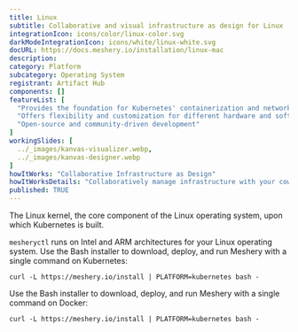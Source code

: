 ---
title: Linux
subtitle: Collaborative and visual infrastructure as design for Linux
integrationIcon: icons/color/linux-color.svg
darkModeIntegrationIcon: icons/white/linux-white.svg
docURL: https://docs.meshery.io/installation/linux-mac
description: 
category: Platform
subcategory: Operating System
registrant: Artifact Hub
components: []
featureList: [
  "Provides the foundation for Kubernetes' containerization and networking",
  "Offers flexibility and customization for different hardware and software configurations",
  "Open-source and community-driven development"
]
workingSlides: [
  ../_images/kanvas-visualizer.webp,
  ../_images/kanvas-designer.webp
]
howItWorks: "Collaborative Infrastructure as Design"
howItWorksDetails: "Collaboratively manage infrastructure with your coworkers synchronously sharing the same designs."
published: TRUE
---
<p>
The Linux kernel, the core component of the Linux operating system, upon which Kubernetes is built.
</p>
<p>
    <code>mesheryctl</code> runs on Intel and ARM architectures for your Linux operating system. Use the Bash installer to download, deploy, and run Meshery with a single command on Kubernetes: <pre><code>curl -L https://meshery.io/install | PLATFORM=kubernetes bash -</code></pre>
</p>
<p>
    Use the Bash installer to download, deploy, and run Meshery with a single command on Docker: <pre><code>curl -L https://meshery.io/install | PLATFORM=kubernetes bash -</code></pre>
</p>
